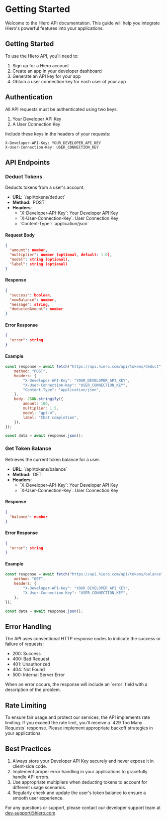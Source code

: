 # Getting Started

Welcome to the Hiero API documentation. This guide will help you integrate Hiero\'s powerful features into your applications.

## Getting Started

To use the Hiero API, you\'ll need to:

1. Sign up for a Hiero account
2. Create an app in your developer dashboard
3. Generate an API key for your app
4. Obtain a user connection key for each user of your app

## Authentication

All API requests must be authenticated using two keys:

1. Your Developer API Key
2. A User Connection Key

Include these keys in the headers of your requests:

```http
X-Developer-API-Key: YOUR_DEVELOPER_API_KEY
X-User-Connection-Key: USER_CONNECTION_KEY
```

## API Endpoints

### Deduct Tokens

Deducts tokens from a user\'s account.

- **URL**: \`/api/tokens/deduct\`
- **Method**: \`POST\`
- **Headers**:
  - \`X-Developer-API-Key\`: Your Developer API Key
  - \`X-User-Connection-Key\`: User Connection Key
  - \`Content-Type\`: \`application/json\`

#### Request Body

```json
{
  "amount": number,
  "multiplier": number (optional, default: 1.0),
  "model": string (optional),
  "label": string (optional)
}
```

#### Response

```json
{
  "success": boolean,
  "newBalance": number,
  "message": string,
  "deductedAmount": number
}
```

#### Error Response

```json
{
  "error": string
}
```

#### Example

```javascript
const response = await fetch("https://api.hiero.com/api/tokens/deduct", {
	method: "POST",
	headers: {
		"X-Developer-API-Key": "YOUR_DEVELOPER_API_KEY",
		"X-User-Connection-Key": "USER_CONNECTION_KEY",
		"Content-Type": "application/json",
	},
	body: JSON.stringify({
		amount: 100,
		multiplier: 1.5,
		model: "gpt-4",
		label: "Chat completion",
	}),
});

const data = await response.json();
```

### Get Token Balance

Retrieves the current token balance for a user.

- **URL**: \`/api/tokens/balance\`
- **Method**: \`GET\`
- **Headers**:
  - \`X-Developer-API-Key\`: Your Developer API Key
  - \`X-User-Connection-Key\`: User Connection Key

#### Response

```json
{
  "balance": number
}
```

#### Error Response

```json
{
  "error": string
}
```

#### Example

```javascript
const response = await fetch("https://api.hiero.com/api/tokens/balance", {
	method: "GET",
	headers: {
		"X-Developer-API-Key": "YOUR_DEVELOPER_API_KEY",
		"X-User-Connection-Key": "USER_CONNECTION_KEY",
	},
});

const data = await response.json();
```

## Error Handling

The API uses conventional HTTP response codes to indicate the success or failure of requests:

- 200: Success
- 400: Bad Request
- 401: Unauthorized
- 404: Not Found
- 500: Internal Server Error

When an error occurs, the response will include an \`error\` field with a description of the problem.

## Rate Limiting

To ensure fair usage and protect our services, the API implements rate limiting. If you exceed the rate limit, you\'ll receive a \`429 Too Many Requests\` response. Please implement appropriate backoff strategies in your applications.

## Best Practices

1. Always store your Developer API Key securely and never expose it in client-side code.
2. Implement proper error handling in your applications to gracefully handle API errors.
3. Use appropriate multipliers when deducting tokens to account for different usage scenarios.
4. Regularly check and update the user\'s token balance to ensure a smooth user experience.

For any questions or support, please contact our developer support team at dev-support@hiero.com.

